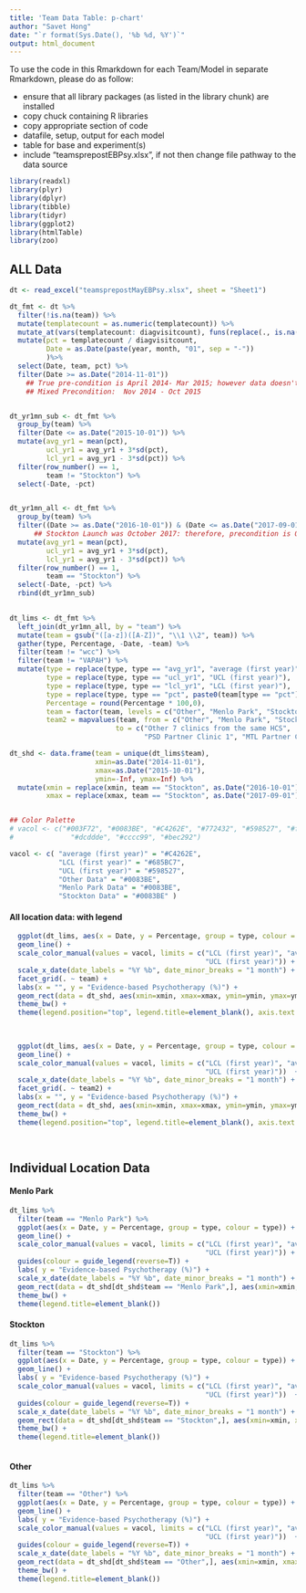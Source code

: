```yaml
---
title: 'Team Data Table: p-chart'
author: "Savet Hong"
date: "`r format(Sys.Date(), '%b %d, %Y')`"
output: html_document
---
```


To use the code in this Rmarkdown for each Team/Model in separate Rmarkdown, please do as follow:
  
- ensure that all library packages (as listed in the library chunk) are installed
- copy chuck containing R libraries 
- copy appropriate section of code
+ datafile, setup, output for each model
+ table for base and experiment(s)
- include "teamsprepostEBPsy.xlsx", if not then change file pathway to the data source    

```r
library(readxl)
library(plyr)
library(dplyr)
library(tibble)
library(tidyr)
library(ggplot2)
library(htmlTable)
library(zoo)

```


## ALL Data

```r
dt <- read_excel("teamsprepostMayEBPsy.xlsx", sheet = "Sheet1")

dt_fmt <- dt %>%
  filter(!is.na(team)) %>%
  mutate(templatecount = as.numeric(templatecount)) %>%
  mutate_at(vars(templatecount: diagvisitcount), funs(replace(., is.na(.), 0))) %>%
  mutate(pct = templatecount / diagvisitcount,
         Date = as.Date(paste(year, month, "01", sep = "-"))
         )%>%
  select(Date, team, pct) %>%
  filter(Date >= as.Date("2014-11-01"))
    ## True pre-condition is April 2014- Mar 2015; however data doesn't exist until Nov 2014
    ## Mixed Precondition:  Nov 2014 - Oct 2015 


dt_yr1mn_sub <- dt_fmt %>%
  group_by(team) %>%
  filter(Date <= as.Date("2015-10-01")) %>%
  mutate(avg_yr1 = mean(pct),
         ucl_yr1 = avg_yr1 + 3*sd(pct),
         lcl_yr1 = avg_yr1 - 3*sd(pct)) %>%
  filter(row_number() == 1,
         team != "Stockton") %>%
  select(-Date, -pct)


dt_yr1mn_all <- dt_fmt %>%
  group_by(team) %>%
  filter((Date >= as.Date("2016-10-01")) & (Date <= as.Date("2017-09-01")) ) %>%
      ## Stockton Launch was October 2017: therefore, precondition is Oct 2016-Sept 2017
  mutate(avg_yr1 = mean(pct),
         ucl_yr1 = avg_yr1 + 3*sd(pct),
         lcl_yr1 = avg_yr1 - 3*sd(pct)) %>%
  filter(row_number() == 1,
         team == "Stockton") %>%
  select(-Date, -pct) %>%
  rbind(dt_yr1mn_sub)

  
dt_lims <- dt_fmt %>%
  left_join(dt_yr1mn_all, by = "team") %>%
  mutate(team = gsub("([a-z])([A-Z])", "\\1 \\2", team)) %>%
  gather(type, Percentage, -Date, -team) %>%
  filter(team != "wcc") %>%
  filter(team != "VAPAH") %>%
  mutate(type = replace(type, type == "avg_yr1", "average (first year)" ),
         type = replace(type, type == "ucl_yr1", "UCL (first year)"),
         type = replace(type, type == "lcl_yr1", "LCL (first year)"),
         type = replace(type, type == "pct", paste0(team[type == "pct"], " Data")),
         Percentage = round(Percentage * 100,0),
         team = factor(team, levels = c("Other", "Menlo Park", "Stockton")),
         team2 = mapvalues(team, from = c("Other", "Menlo Park", "Stockton"), 
                          to = c("Other 7 clinics from the same HCS", 
                                 "PSD Partner Clinic 1", "MTL Partner Clinic 2")))

dt_shd <- data.frame(team = unique(dt_lims$team),
                     xmin=as.Date("2014-11-01"), 
                     xmax=as.Date("2015-10-01"), 
                     ymin=-Inf, ymax=Inf) %>%
  mutate(xmin = replace(xmin, team == "Stockton", as.Date("2016-10-01")),
         xmax = replace(xmax, team == "Stockton", as.Date("2017-09-01")))


## Color Palette
# vacol <- c("#003F72", "#0083BE", "#C4262E", "#772432", "#598527", "#f3cf45","#f7955b","#839097",
#              "#dcddde", "#cccc99", "#bec292")

vacol <- c( "average (first year)" = "#C4262E",
            "LCL (first year)" = "#685BC7",
            "UCL (first year)" = "#598527",
            "Other Data" = "#0083BE",
            "Menlo Park Data" = "#0083BE",
            "Stockton Data" = "#0083BE" )
```

<!---
#### All location data

```r

ggplot(dt_lims[grep("Data", dt_lims$type),], aes(x = Date, y = Percentage, group = team, colour = team)) +
  geom_line() + 
  scale_color_manual(values = vacol) +
  labs( y = "Evidence-based Psychotherapy (%)") +
  scale_x_date(date_labels = "%Y %b", date_minor_breaks = "1 month") 

```

```r
ggplot(dt_lims[grep("Data", dt_lims$type),], aes(x = Date, y = Percentage, group = team, colour = team)) +
  geom_line() + 
  scale_color_manual(values = vacol[3:5]) +
  scale_x_date(date_labels = "%Y %b", date_minor_breaks = "1 month") +
  labs( y = "Evidence-based Psychotherapy (%)") +
  geom_rect(data = dt_shd, aes(xmin=xmin, xmax=xmax, ymin=ymin, ymax=ymax), fill="grey", alpha=0.3, inherit.aes = FALSE) +
  theme_bw()

```

#### All location data: no legend
```r


  ggplot(dt_lims, aes(x = Date, y = Percentage, group = type, colour = type)) +
  geom_line() + 
  scale_color_manual(values = vacol, guide = FALSE) +
  scale_x_date(date_labels = "%Y %b", date_minor_breaks = "1 month") +
  facet_grid(. ~ team) +
  labs(x = "")

```

--->

#### All location data: with legend

```r


  ggplot(dt_lims, aes(x = Date, y = Percentage, group = type, colour = type)) +
  geom_line() + 
  scale_color_manual(values = vacol, limits = c("LCL (first year)", "average (first year)",
                                                "UCL (first year)")) +
  scale_x_date(date_labels = "%Y %b", date_minor_breaks = "1 month") +
  facet_grid(. ~ team) +
  labs(x = "", y = "Evidence-based Psychotherapy (%)") +
  geom_rect(data = dt_shd, aes(xmin=xmin, xmax=xmax, ymin=ymin, ymax=ymax), fill="grey", alpha=0.3, inherit.aes = FALSE) +
  theme_bw() +
  theme(legend.position="top", legend.title=element_blank(), axis.text.x = element_text(angle = 90, hjust = -1)) 
   
  
```

```r


  ggplot(dt_lims, aes(x = Date, y = Percentage, group = type, colour = type)) +
  geom_line() + 
  scale_color_manual(values = vacol, limits = c("LCL (first year)", "average (first year)",
                                                "UCL (first year)"))  +
  scale_x_date(date_labels = "%Y %b", date_minor_breaks = "1 month") +
  facet_grid(. ~ team2) +
  labs(x = "", y = "Evidence-based Psychotherapy (%)") +
  geom_rect(data = dt_shd, aes(xmin=xmin, xmax=xmax, ymin=ymin, ymax=ymax), fill="grey", alpha=0.3, inherit.aes = FALSE) +
  theme_bw() +
  theme(legend.position="top", legend.title=element_blank(), axis.text.x = element_text(angle = 90, hjust = -1)) 
   
  
```

## Individual Location Data
#### Menlo Park


```r

dt_lims %>%
  filter(team == "Menlo Park") %>%
  ggplot(aes(x = Date, y = Percentage, group = type, colour = type)) +
  geom_line() + 
  scale_color_manual(values = vacol, limits = c("LCL (first year)", "average (first year)",
                                                "UCL (first year)")) +
  guides(colour = guide_legend(reverse=T)) +
  labs( y = "Evidence-based Psychotherapy (%)") +
  scale_x_date(date_labels = "%Y %b", date_minor_breaks = "1 month") +
  geom_rect(data = dt_shd[dt_shd$team == "Menlo Park",], aes(xmin=xmin, xmax=xmax, ymin=ymin, ymax=ymax), fill="grey", alpha=0.3, inherit.aes = FALSE) +
  theme_bw() +
  theme(legend.title=element_blank())

```

#### Stockton

```r
dt_lims %>%
  filter(team == "Stockton") %>%
  ggplot(aes(x = Date, y = Percentage, group = type, colour = type)) +
  geom_line() + 
  labs( y = "Evidence-based Psychotherapy (%)") +
  scale_color_manual(values = vacol, limits = c("LCL (first year)", "average (first year)",
                                                "UCL (first year)"))  +
  guides(colour = guide_legend(reverse=T)) +
  scale_x_date(date_labels = "%Y %b", date_minor_breaks = "1 month") +
  geom_rect(data = dt_shd[dt_shd$team == "Stockton",], aes(xmin=xmin, xmax=xmax, ymin=ymin, ymax=ymax), fill="grey", alpha=0.3, inherit.aes = FALSE) +
  theme_bw() +
  theme(legend.title=element_blank())
  
```

#### Other
```r
dt_lims %>%
  filter(team == "Other") %>%
  ggplot(aes(x = Date, y = Percentage, group = type, colour = type)) +
  geom_line() + 
  labs( y = "Evidence-based Psychotherapy (%)") +
  scale_color_manual(values = vacol, limits = c("LCL (first year)", "average (first year)",
                                                "UCL (first year)"))  +
  guides(colour = guide_legend(reverse=T)) +
  scale_x_date(date_labels = "%Y %b", date_minor_breaks = "1 month") +
  geom_rect(data = dt_shd[dt_shd$team == "Other",], aes(xmin=xmin, xmax=xmax, ymin=ymin, ymax=ymax), fill="grey", alpha=0.3, inherit.aes = FALSE) +
  theme_bw() +
  theme(legend.title=element_blank())
```

